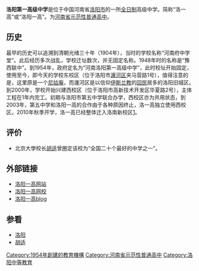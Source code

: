 {{unreference|time=2015-1-15}}
{{Infobox School
| name        = 洛阳市第一高级中学
| image       = [[File:Lyg.gif|File:Lyg.gif]]
| motto       = 追求卓越
| rector      = 李明
| type        = 公立高级中学
| established = 1904年
| location    = [[中国|中国]][[河南省|河南省]][[洛阳市|洛阳市]][[洛龙区|洛龙区]]关林路学府街口南
| grades      = 三年制
| students    = 3800余名
| staff       = 200余人
| campus      = 市区
| area        = 东西校区共18.2万平方米
| website     = http://www.lyyg.com
}}
'''洛阳第一高级中学'''是位于中国河南省[[洛阳市|洛阳市]]的一所[[全日制|全日制]]高级中学。简称“洛一高”或“洛阳一高”。为[[河南省示范性普通高中列表|河南省示范性普通高中]]。

==历史==
最早的历史可以追溯到清朝光绪三十年（1904年），当时的学校名称“河南府中学堂”。此后经历多次战乱，学校迁址数次，并无固定名称。1948年时的名称是“豫西联中”。到1954年，政府定名为“河南洛阳第一高级中学”，此时校址开始固定，使用至今，即今天的学校东校区（位于洛阳市[[瀍河区|瀍河区]]夹马营路1号），值得注意的是，这里原是一个[[尼姑庵|尼姑庵]]，而瀍河区是以信仰[[伊斯兰教|伊斯兰教]]的[[回民|回民]]居多的洛阳旧城区。到2000年，学校开始兴建西校区（位于洛阳市高新技术开发区华夏路2号），主体工程在1年内完工。初期与洛阳市第五中学联合办学，西校区亦为共用状态，到2003年，第五中学和洛阳一高的合作由于各种原因终止，洛一高独立使用西校区。{{Fact|2008年9月9日上午，洛一高洛南新校区在洛南新区学府街南端开工建设。建成后校园占地总面积300亩，总投资约2.8亿元，设计规模为120个教学班，在校生6000人。新校区建成后校址将迁于此。|time=2008-10-03T12:47:15+00:00}}2010年秋季开学，洛一高已经整体迁入洛南新校区[http://www.henanci.com/Pages/2010928946020.shtml]。

==评价==
*北京大學校长[[胡适|胡适]]曾圈定该校为“全国二十个最好的中学之一”。

==外部链接==

*[https://web.archive.org/web/20170629091902/http://www.lyyg.com/ 洛阳一高网站]
*[https://web.archive.org/web/20181106015116/http://lyygwx.com/ 洛阳一高网校]
*[http://blog.sina.com.cn/lyyg 洛阳一高blog] {{Wayback|url=http://blog.sina.com.cn/lyyg |date=20190613014746 }}

{{河南省示范性普通高级中学}}

==参看==
*[[洛阳|洛阳]]
*[[胡适|胡适]]

[[Category:1954年創建的教育機構|Category:1954年創建的教育機構]]
[[Category:河南省示范性普通高中|Category:河南省示范性普通高中]]
[[Category:洛阳中等教育|Category:洛阳中等教育]]
